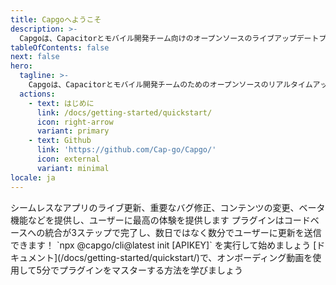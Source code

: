 ```yaml
---
title: Capgoへようこそ
description: >-
  Capgoは、Capacitorとモバイル開発チーム向けのオープンソースのライブアップデートプラットフォームで、ユーザーへのライブアップデートを数日ではなく数分で配信することができます。
tableOfContents: false
next: false
hero:
  tagline: >-
    Capgoは、Capacitorとモバイル開発チームのためのオープンソースのリアルタイムアップデートプラットフォームで、数日ではなく数分でユーザーにアップデートを提供することができます
  actions:
    - text: はじめに
      link: /docs/getting-started/quickstart/
      icon: right-arrow
      variant: primary
    - text: Github
      link: 'https://github.com/Cap-go/Capgo/'
      icon: external
      variant: minimal
locale: ja
---
```



<CardGrid stagger>
  <Card title="リアルタイム更新の力" icon="rocket">
    シームレスなアプリのライブ更新、重要なバグ修正、コンテンツの変更、ベータ機能などを提供し、ユーザーに最高の体験を提供します
  </Card>
  <Card title="簡単な統合" icon="pencil">
    プラグインはコードベースへの統合が3ステップで完了し、数日ではなく数分でユーザーに更新を送信できます！
  </Card>
  <Card title="インストール" icon="setting">
    `npx @capgo/cli@latest init [APIKEY]` を実行して始めましょう
  </Card>
  <Card title="詳細なドキュメント" icon="open-book">
    [ドキュメント](/docs/getting-started/quickstart/)で、オンボーディング動画を使用して5分でプラグインをマスターする方法を学びましょう
  </Card>
</CardGrid>
